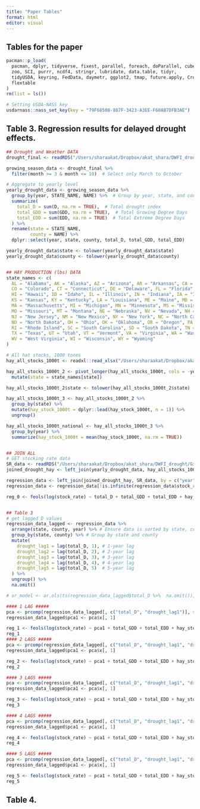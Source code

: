 ```yaml
---
title: "Paper Tables"
format: html
editor: visual
---
```


## Tables for the paper

```r
pacman::p_load(
  pacman, dplyr, tidyverse, fixest, parallel, foreach, doParallel, cubelyr, tigris,
  zoo, SCI, purrr, ncdf4, stringr, lubridate, data.table, tidyr,
  tidyUSDA, keyring, FedData, daymetr, ggplot2, tmap, future.apply, CropScapeR, prism, exactextractr,
  flextable
)
rm(list = ls())

# Setting USDA-NASS key
usdarnass::nass_set_key(key = "79F68508-887F-3423-A3EE-F60AB7DFB3AE")
```

## Table 3. Regression results for delayed drought effects.

```r


## Drought and Weather DATA
drought_final <- readRDS("/Users/sharaakat/Dropbox/akat_shara/DWFI_drought/GitHub/RobustnessCheck/Data/combined_1981_2020_NEW.rds")

growing_season_data <- drought_final %>%
  filter(month >= 3 & month <= 10)  # Select only March to October

# Aggregate to yearly level
yearly_drought_data <- growing_season_data %>%
  group_by(year, STATE_NAME, NAME) %>%  # Group by year, state, and county
  summarize(
    total_D = sum(D, na.rm = TRUE),  # Total drought index
    total_GDD = sum(GDD, na.rm = TRUE),  # Total Growing Degree Days
    total_EDD = sum(EDD, na.rm = TRUE)  # Total Extreme Degree Days
  ) %>% 
  rename(state = STATE_NAME,
         county = NAME) %>% 
  dplyr::select(year, state, county, total_D, total_GDD, total_EDD)

yearly_drought_data$state <- tolower(yearly_drought_data$state)
yearly_drought_data$county <- tolower(yearly_drought_data$county)


## HAY PRODUCTION (lbs) DATA
state_names <- c(
  AL = "Alabama", AK = "Alaska", AZ = "Arizona", AR = "Arkansas", CA = "California", 
  CO = "Colorado", CT = "Connecticut", DE = "Delaware", FL = "Florida", GA = "Georgia", 
  HI = "Hawaii", ID = "Idaho", IL = "Illinois", IN = "Indiana", IA = "Iowa", 
  KS = "Kansas", KY = "Kentucky", LA = "Louisiana", ME = "Maine", MD = "Maryland", 
  MA = "Massachusetts", MI = "Michigan", MN = "Minnesota", MS = "Mississippi", 
  MO = "Missouri", MT = "Montana", NE = "Nebraska", NV = "Nevada", NH = "New Hampshire", 
  NJ = "New Jersey", NM = "New Mexico", NY = "New York", NC = "North Carolina", 
  ND = "North Dakota", OH = "Ohio", OK = "Oklahoma", OR = "Oregon", PA = "Pennsylvania", 
  RI = "Rhode Island", SC = "South Carolina", SD = "South Dakota", TN = "Tennessee", 
  TX = "Texas", UT = "Utah", VT = "Vermont", VA = "Virginia", WA = "Washington", 
  WV = "West Virginia", WI = "Wisconsin", WY = "Wyoming"
)

# All hat stocks, 1000 tones
hay_all_stocks_1000t <- readxl::read_xlsx("/Users/sharaakat/Dropbox/akat_shara/DWFI_drought/GitHub/RobustnessCheck/Data/StateHaySupplies.xlsx", sheet = 2, skip = 2)

hay_all_stocks_1000t_2 <- pivot_longer(hay_all_stocks_1000t, cols = -year, names_to = "state", values_to = "hay_stock_1000t") %>% 
  mutate(state = state_names[state])

hay_all_stocks_1000t_2$state <- tolower(hay_all_stocks_1000t_2$state)

hay_all_stocks_1000t_3 <- hay_all_stocks_1000t_2 %>%
  group_by(state) %>%
  mutate(hay_stock_1000t = dplyr::lead(hay_stock_1000t, n = 1)) %>%
  ungroup() 

hay_all_stocks_1000t_national <- hay_all_stocks_1000t_3 %>% 
  group_by(year) %>% 
  summarize(hay_stock_1000t = mean(hay_stock_1000t, na.rm = TRUE))


## JOIN ALL
# GET stocking rate data
SR_data <- readRDS("/Users/sharaakat/Dropbox/akat_shara/DWFI_drought/GitHub/RobustnessCheck/Data/SR_data.rds")
joined_drought_hay <- left_join(yearly_drought_data, hay_all_stocks_1000t_national, by = c("year")) 

regression_data <- left_join(joined_drought_hay, SR_data, by = c("year", "state", "county")) 
regression_data <- regression_data[!is.infinite(regression_data$stock_rate), ]

reg_0 <- feols(log(stock_rate) ~ total_D + total_GDD + total_EDD + hay_stock_1000t + hay_stock_1000t^2| county + state, data = regression_data)


## Table 3
# get lagged D values
regression_data_lagged <- regression_data %>%
  arrange(state, county, year) %>% # Ensure data is sorted by state, county, and year
  group_by(state, county) %>% # Group by state and county
  mutate(
    drought_lag1 = lag(total_D, 1), # 1-year lag
    drought_lag2 = lag(total_D, 2), # 2-year lag
    drought_lag3 = lag(total_D, 3), # 3-year lag
    drought_lag4 = lag(total_D, 4), # 4-year lag
    drought_lag5 = lag(total_D, 5)  # 5-year lag
  ) %>%
  ungroup() %>% 
  na.omit()

# ar_model <- ar.ols(ts(regression_data_lagged$total_D %>%  na.omit()), order.max = 10, demean = FALSE, intercept = TRUE) 

#### 1 LAG #####
pca <- prcomp(regression_data_lagged[, c("total_D", "drought_lag1")], scale. = TRUE)
regression_data_lagged$pca1 <- pca$x[, 1]

reg_1 <- feols(log(stock_rate) ~ pca1 + total_GDD + total_EDD + hay_stock_1000t + hay_stock_1000t^2| county + state, data = regression_data_lagged)
reg_1
#### 2 LAGS #####
pca <- prcomp(regression_data_lagged[, c("total_D", "drought_lag1", "drought_lag2")], scale. = TRUE)
regression_data_lagged$pca1 <- pca$x[, 1]

reg_2 <- feols(log(stock_rate) ~ pca1 + total_GDD + total_EDD + hay_stock_1000t + hay_stock_1000t^2| county + state, data = regression_data_lagged)
reg_2

#### 3 LAGS #####
pca <- prcomp(regression_data_lagged[, c("total_D", "drought_lag1", "drought_lag2", "drought_lag3")], scale. = TRUE)
regression_data_lagged$pca1 <- pca$x[, 1]

reg_3 <- feols(log(stock_rate) ~ pca1 + total_GDD + total_EDD + hay_stock_1000t + hay_stock_1000t^2| county + state, data = regression_data_lagged)
reg_3

#### 4 LAGS #####
pca <- prcomp(regression_data_lagged[, c("total_D", "drought_lag1", "drought_lag2", "drought_lag3", "drought_lag4")], scale. = TRUE)
regression_data_lagged$pca1 <- pca$x[, 1]

reg_4 <- feols(log(stock_rate) ~ pca1 + total_GDD + total_EDD + hay_stock_1000t + hay_stock_1000t^2| county + state, data = regression_data_lagged)
reg_4

#### 5 LAGS #####
pca <- prcomp(regression_data_lagged[, c("total_D", "drought_lag1", "drought_lag2", "drought_lag3", "drought_lag4", "drought_lag5")], scale. = TRUE)
regression_data_lagged$pca1 <- pca$x[, 1]

reg_5 <- feols(log(stock_rate) ~ pca1 + total_GDD + total_EDD + hay_stock_1000t + hay_stock_1000t^2| county + state, data = regression_data_lagged)
reg_5


```

## Table 4.
